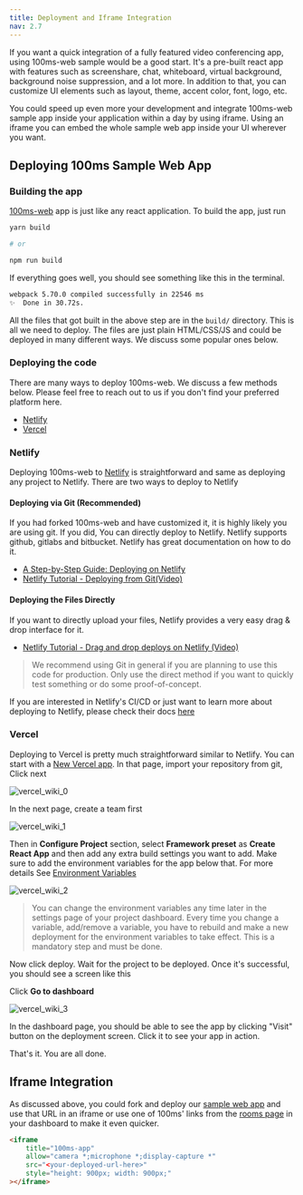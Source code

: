 ```yaml
---
title: Deployment and Iframe Integration
nav: 2.7
---
```


If you want a quick integration of a fully featured video conferencing app, using 100ms-web sample would be a good start. It's a pre-built react app with features such as screenshare, chat, whiteboard, virtual background, background noise suppression, and a lot more. In addition to that, you can customize UI elements such as layout, theme, accent color, font, logo, etc.

You could speed up even more your development and integrate 100ms-web sample app inside your application within a day by using iframe. Using an iframe you can embed the whole sample web app inside your UI wherever you want.

## Deploying 100ms Sample Web App

### Building the app

[100ms-web](https://github.com/100mslive/100ms-web/) app is just like any react application. To build the app, just run

```bash
yarn build

# or

npm run build
```

If everything goes well, you should see something like this in the terminal.

```bash
webpack 5.70.0 compiled successfully in 22546 ms
✨  Done in 30.72s.
```

All the files that got built in the above step are in the `build/` directory. This is all we need to deploy. The files are just plain HTML/CSS/JS and could be deployed in many different ways. We discuss some popular ones below.

### Deploying the code

There are many ways to deploy 100ms-web. We discuss a few methods below. Please feel free to reach out to us if you don't find your preferred platform here.

-   [Netlify](#netlify)
-   [Vercel](#vercel)

### Netlify

Deploying 100ms-web to [Netlify](https://www.netlify.com/) is straightforward and same as deploying any project to Netlify. There are two ways to deploy to Netlify

#### Deploying via Git (Recommended)

If you had forked 100ms-web and have customized it, it is highly likely you are using git. If you did, You can directly deploy to Netlify. Netlify supports github, gitlabs and bitbucket. Netlify has great documentation on how to do it.

-   [A Step-by-Step Guide: Deploying on Netlify
    ](https://www.netlify.com/blog/2016/09/29/a-step-by-step-guide-deploying-on-netlify/)
-   [Netlify Tutorial - Deploying from Git(Video)](https://youtu.be/4h8B080Mv4U)

#### Deploying the Files Directly

If you want to directly upload your files, Netlify provides a very easy drag & drop interface for it.

-   [Netlify Tutorial - Drag and drop deploys on Netlify
    (Video)](https://youtu.be/etZ9HSUoTPU)

> We recommend using Git in general if you are planning to use this code for production. Only use the direct method if you want to quickly test something or do some proof-of-concept.

If you are interested in Netlify's CI/CD or just want to learn more about deploying to Netlify, please check their docs [here](https://docs.netlify.com/site-deploys/create-deploys/)

### Vercel

Deploying to Vercel is pretty much straightforward similar to Netlify. You can start with a [New Vercel app](https://vercel.com/new).
In that page, import your repository from git, Click next

![vercel_wiki_0](/docs/v2/vercel_0.png)

In the next page, create a team first

![vercel_wiki_1](/docs/v2/vercel_1.png)

Then in **Configure Project** section, select **Framework preset** as **Create React App** and then add any extra build settings you want to add. Make sure to add the environment variables for the app below that. For more details See [Environment Variables](https://github.com/100mslive/100ms-web/wiki/Environment-Variables)

![vercel_wiki_2](/docs/v2/vercel_2.png)

> You can change the environment variables any time later in the settings page of your project dashboard. Every time you change a variable, add/remove a variable, you have to rebuild and make a new deployment for the environment variables to take effect. This is a mandatory step and must be done.

Now click deploy. Wait for the project to be deployed. Once it's successful, you should see a screen like this

Click **Go to dashboard**

![vercel_wiki_3](/docs/v2/vercel_3.png)

In the dashboard page, you should be able to see the app by clicking "Visit" button on the deployment screen. Click it to see your app in action.

That's it. You are all done.

## Iframe Integration

As discussed above, you could fork and deploy our [sample web app](https://github.com/100mslive/100ms-web/) and use that URL in an iframe or use one of 100ms' links from the [rooms page](https://dashboard.100ms.live/rooms) in your dashboard to make it even quicker.

```html
<iframe
    title="100ms-app"
    allow="camera *;microphone *;display-capture *"
    src="<your-deployed-url-here>"
    style="height: 900px; width: 900px;"
></iframe>
```
